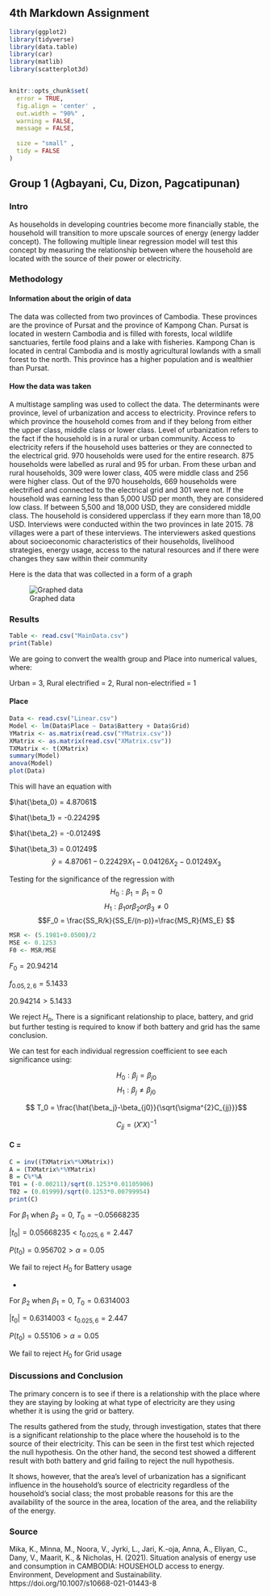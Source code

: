 ## 4th Markdown Assignment
```r

library(ggplot2)
library(tidyverse)
library(data.table)
library(car)
library(matlib)
library(scatterplot3d)


knitr::opts_chunk$set(
  error = TRUE,
  fig.align = 'center' ,
  out.width = "90%" ,
  warning = FALSE,
  message = FALSE,
  
  size = "small" ,
  tidy = FALSE
)
```

## Group 1 (Agbayani, Cu, Dizon, Pagcatipunan)

### Intro
As households in developing countries become more financially stable, the household will transition to more upscale sources of energy (energy ladder concept). The following multiple linear regression model will test this concept by measuring the relationship between where the household are located with the source of their power or electricity. 

### Methodology



#### Information about the origin of data

The data was collected from two provinces of Cambodia. These provinces are the province of Pursat and the province of Kampong Chan. 
Pursat is located in western Cambodia and is filled with forests, local wildlife sanctuaries, fertile food plains and a lake with fisheries.
Kampong Chan is located in central Cambodia and is mostly agricultural lowlands with a small forest to the north. This province has a higher population and is wealthier than Pursat.

#### How the data was taken

A multistage sampling was used to collect the data. The determinants were province, level of urbanization and access to electricity.
Province refers to which province the household comes from and if they belong from either the upper class, middle class or lower class.
Level of urbanization refers to the fact if the household is in a rural or urban community.
Access to electricity refers if the household uses batteries or they are connected to the electrical grid.
970 households were used for the entire research. 875 households were labelled as rural and 95 for urban. From these urban and rural households, 309 were lower class, 405 were middle class and 256 were higher class. Out of the 970 households, 669 households were electrified and connected to the electrical grid and 301 were not. If the household was earning less than 5,000 USD per month, they are considered low class. If between 5,500 and 18,000 USD, they are considered middle class. The household is considered upperclass if they earn more than 18,00 USD.
Interviews were conducted within the two provinces in late 2015. 78 villages were a part of these interviews. The interviewers asked questions about socioeconomic characteristics of their households, livelihood strategies, energy usage, access to the natural resources and if there were changes they saw within their community  


Here is the data that was collected in a form of a graph




![Graphed data](C:\Users\RyanP\Documents\GitHub\Fourth-Markdown-Assignment\Fourth-Markdown-Assignment\Neededgraph.png)





### Results
```r
Table <- read.csv("MainData.csv")
print(Table)
```

We are going to convert the wealth group and Place into numerical values, where: 

Urban = 3, Rural electrified = 2, Rural non-electrified = 1

#### Place
```r
Data <- read.csv("Linear.csv")
Model <- lm(Data$Place ~ Data$Battery + Data$Grid)
YMatrix <- as.matrix(read.csv("YMatrix.csv"))
XMatrix <- as.matrix(read.csv("XMatrix.csv"))
TXMatrix <- t(XMatrix)
summary(Model)
anova(Model)
plot(Data)
```
This will have an equation with

$\hat{\beta_0} = 4.87061$

$\hat{\beta_1} = -0.22429$

$\hat{\beta_2} = -0.01249$

$\hat{\beta_3} = 0.01249$
$$\hat{y} = 4.87061 - 0.22429X_1 - 0.04126X_2 - 0.01249X_3$$

Testing for the significance of the regression with
$$H_0: \beta_1 = \beta_1 = 0 $$
$$H_1: \beta_1 or \beta_2 or \beta_3 \neq 0 $$
$$F_0 = \frac{SS_R/k}{SS_E/(n-p)}=\frac{MS_R}{MS_E} $$
```r
MSR <- (5.1981+0.0500)/2
MSE <- 0.1253
F0 <- MSR/MSE
```

$F_0 = 20.94214$

$f_{0.05,2,6} = 5.1433$

$20.94214 > 5.1433$

We reject $H_o$, There is a  significant relationship to place, battery, and grid but further testing is required to know if both battery and grid has the same conclusion. 

We can test for each individual regression coefficient to see each significance using:

$$H_0: \beta_j = \beta_{j0}$$
$$H_1: \beta_j \neq \beta_{j0}$$

$$ T_0 = \frac{\hat{\beta_j}-\beta_{j0}}{\sqrt{\sigma^{2}C_{jj}}}$$

$$C_{jj} = (X'X)^{-1}$$

#### C = 

```r
C = inv((TXMatrix%*%XMatrix))
A = (TXMatrix%*%YMatrix)
B = C%*%A
T01 = (-0.00211)/sqrt(0.1253*0.01105906)
T02 = (0.01999)/sqrt(0.1253*0.00799954)
print(C)
```

For $\beta_1$ when $\beta_2 = 0$, $T_0 = -0.05668235$ 

$|t_0| = 0.05668235 < t_{0.025,6} = 2.447$

$P(t_0) = 0.956702 > \alpha = 0.05$

We fail to reject $H_0$ for Battery usage

*

For $\beta_2$ when $\beta_1 = 0$, $T_0 = 0.6314003$ 

$|t_0| = 0.6314003 < t_{0.025,6} = 2.447$

$P(t_0) = 0.55106 > \alpha = 0.05$

We fail to reject $H_0$ for Grid usage


### Discussions and Conclusion
The primary concern is to see if there is a relationship with the place where they are staying by looking at what type of electricity are they using whether it is using the grid or battery.

The results gathered from the study, through investigation, states that there is a significant relationship to the place where the household is to the source of their electricity. This can be seen in the first test which rejected the null hypothesis. On the other hand, the second test showed a different result with both battery and grid failing to reject the null hypothesis.

It shows, however, that the area's level of urbanization has a significant influence in the household's source of electricity regardless of the household's social class; the most probable reasons for this are the availability of the source in the area, location of the area, and the reliability of the energy.









### Source

Mika, K., Minna, M., Noora, V., Jyrki, L., Jari, K.-oja, Anna, A., Eliyan, C., Dany, V., Maarit, K., &amp; Nicholas, H. (2021). Situation analysis of energy use and consumption in CAMBODIA: HOUSEHOLD access to energy. Environment, Development and Sustainability. https://doi.org/10.1007/s10668-021-01443-8 




















